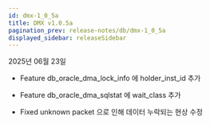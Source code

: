 ```yaml
---
id: dmx-1_0_5a
title: DMX v1.0.5a
pagination_prev: release-notes/db/dmx-1_0_5a
displayed_sidebar: releaseSidebar
---
```


2025년 06월 23일

* <Status priority='1'>Feature</Status> db_oracle_dma_lock_info 에 holder_inst_id 추가

* <Status priority='1'>Feature</Status> db_oracle_dma_sqlstat 에 wait_class 추가

* <Status priority='0'>Fixed</Status> unknown packet 으로 인해 데이터 누락되는 현상 수정
